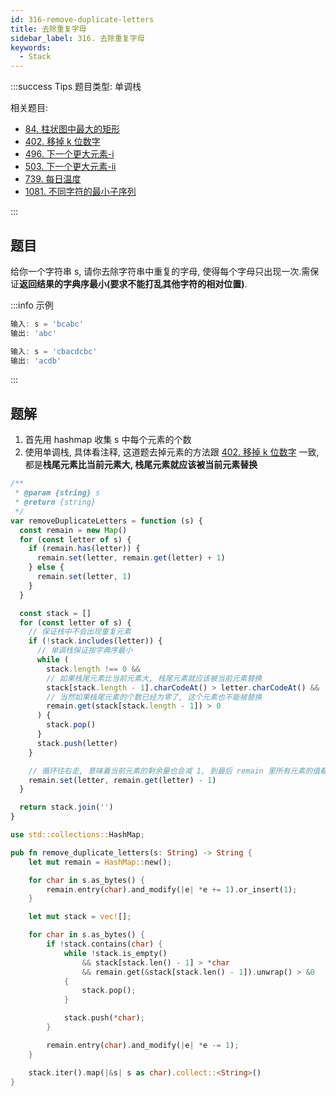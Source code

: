 ```yaml
---
id: 316-remove-duplicate-letters
title: 去除重复字母
sidebar_label: 316. 去除重复字母
keywords:
  - Stack
---
```


:::success Tips
题目类型: 单调栈

相关题目:

- [84. 柱状图中最大的矩形](/leetcode/hard/84-largest-rectangle-area)
- [402. 移掉 k 位数字](/leetcode/medium/402-remove-kdigits)
- [496. 下一个更大元素-i](/leetcode/easy/496-next-greater-element)
- [503. 下一个更大元素-ii](/leetcode/medium/503-next-greater-elements)
- [739. 每日温度](/leetcode/medium/739-daily-temperatures)
- [1081. 不同字符的最小子序列](/leetcode/medium/1081-smallest-subsequence)

:::

## 题目

给你一个字符串 s, 请你去除字符串中重复的字母, 使得每个字母只出现一次.需保证**返回结果的字典序最小(要求不能打乱其他字符的相对位置)**.

:::info 示例

```ts
输入: s = 'bcabc'
输出: 'abc'
```

```ts
输入: s = 'cbacdcbc'
输出: 'acdb'
```

:::

## 题解

1. 首先用 hashmap 收集 s 中每个元素的个数
2. 使用单调栈, 具体看注释, 这道题去掉元素的方法跟 [402. 移掉 k 位数字](/leetcode/medium/402-remove-kdigits) 一致, 都是**栈尾元素比当前元素大, 栈尾元素就应该被当前元素替换**


<Tabs>
  <TabItem value="JavaScript" label="JavaScript" default>

```ts
/**
 * @param {string} s
 * @return {string}
 */
var removeDuplicateLetters = function (s) {
  const remain = new Map()
  for (const letter of s) {
    if (remain.has(letter)) {
      remain.set(letter, remain.get(letter) + 1)
    } else {
      remain.set(letter, 1)
    }
  }

  const stack = []
  for (const letter of s) {
    // 保证栈中不会出现重复元素
    if (!stack.includes(letter)) {
      // 单调栈保证按字典序最小
      while (
        stack.length !== 0 &&
        // 如果栈尾元素比当前元素大, 栈尾元素就应该被当前元素替换
        stack[stack.length - 1].charCodeAt() > letter.charCodeAt() &&
        // 当然如果栈尾元素的个数已经为零了, 这个元素也不能被替换
        remain.get(stack[stack.length - 1]) > 0
      ) {
        stack.pop()
      }
      stack.push(letter)
    }

    // 循环往右走, 意味着当前元素的剩余量也会减 1, 到最后 remain 里所有元素的值都为 0
    remain.set(letter, remain.get(letter) - 1)
  }

  return stack.join('')
}
```

</TabItem>

<TabItem value="Rust" label="Rust">

```rust
use std::collections::HashMap;

pub fn remove_duplicate_letters(s: String) -> String {
    let mut remain = HashMap::new();

    for char in s.as_bytes() {
        remain.entry(char).and_modify(|e| *e += 1).or_insert(1);
    }

    let mut stack = vec![];

    for char in s.as_bytes() {
        if !stack.contains(char) {
            while !stack.is_empty()
                && stack[stack.len() - 1] > *char
                && remain.get(&stack[stack.len() - 1]).unwrap() > &0
            {
                stack.pop();
            }

            stack.push(*char);
        }

        remain.entry(char).and_modify(|e| *e -= 1);
    }

    stack.iter().map(|&s| s as char).collect::<String>()
}
```

</TabItem>
</Tabs>
